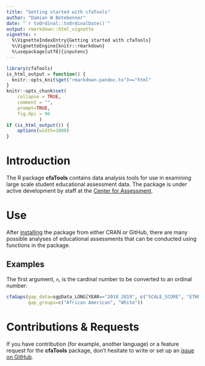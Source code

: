 ```yaml
---
title: "Getting started with cfaTools"
author: "Damian W Betebenner"
date: "`r toOrdinal::toOrdinalDate()`"
output: rmarkdown::html_vignette
vignette: >
  %\VignetteIndexEntry{Getting started with cfaTools}
  %\VignetteEngine{knitr::rmarkdown}
  %\usepackage[utf8]{inputenc}
---
```


```r
library(cfaTools)
is_html_output = function() {
  knitr::opts_knit$get("rmarkdown.pandoc.to")=="html"
}
knitr::opts_chunk$set(
    collapse = TRUE,
    comment = "",
    prompt=TRUE,
    fig.dpi = 96
			)
if (is_html_output()) {
    options(width=1000)
}
```

# Introduction

The R package **cfaTools** contains data analysis tools for use in examining large scale student educational assessment data. The package is under active development by staff at the [Center for Assessment](https://www.nciea.org).

# Use

After [installing](../index.html#installation) the package from either CRAN
or GitHub, there are many possible analyses of educational assessments that can be conducted using functions in the package.


## Examples

The first argument, `n`, is the cardinal number to be converted to an ordinal number:

```r
cfaGaps(gap_data=sgpData_LONG[YEAR=="2018_2019", c("SCALE_SCORE", "ETHNICITY"), with=FALSE],
        gap_groups=c("African American", "White"))
```


# Contributions & Requests

If you have contribution (for example, another language) or a feature request for the **cfaTools** package, don't hesitate to write or set up an [issue on GitHub](https://github.com/CenterForAssessment/cfaTools/issues).
